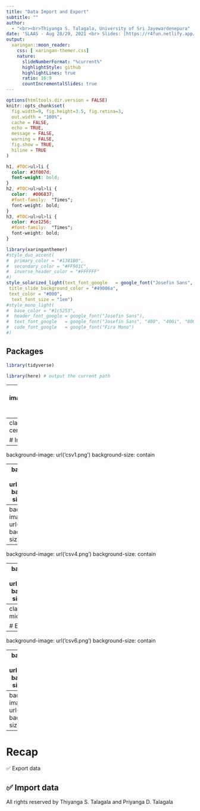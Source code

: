 ```yaml
---
title: "Data Import and Export"
subtitle: ""
author: 
  - "<br><br>Thiyanga S. Talagala, University of Sri Jayewardenepura"
date: 'SLAAS - Aug 28/29, 2021 <br> Slides: [https://r4fun.netlify.app/](https://r4fun.netlify.app/)'
output:
  xaringan::moon_reader:
    css: [ xaringan-themer.css]
    nature:
      slideNumberFormat: "%current%"
      highlightStyle: github
      highlightLines: true
      ratio: 16:9
      countIncrementalSlides: true
---
```





```r
options(htmltools.dir.version = FALSE)
knitr::opts_chunk$set(
  fig.width=9, fig.height=3.5, fig.retina=3,
  out.width = "100%",
  cache = FALSE,
  echo = TRUE,
  message = FALSE, 
  warning = FALSE,
  fig.show = TRUE,
  hiline = TRUE
)
```

<style type="text/css">
.remark-slide-content {
    font-size: 35px;
}
</style>


<style type="text/css">
.remark-slide-content {
    font-size: 35px;
}
</style>

<style>
p.comment {
background-color: #DBDBDB;
padding: 10px;
border: 1px solid black;
margin-left: 25px;
border-radius: 5px;
font-style: italic;
}

</style>



```css
h1, #TOC>ul>li {
  color: #3f007d;
  font-weight: bold;
}
h2, #TOC>ul>ul>li {
  color:  #006837;
  #font-family:  "Times";
  font-weight: bold;
}
h3, #TOC>ul>ul>li {
  color: #ce1256;
  #font-family:  "Times";
  font-weight: bold;
}
```

```r
library(xaringanthemer)
#style_duo_accent(
#  primary_color = "#1381B0",
#  secondary_color = "#FF961C",
#  inverse_header_color = "#FFFFFF"
#)
style_solarized_light(text_font_google   = google_font("Josefin Sans", "400", "400i", "800i", "800"),
 title_slide_background_color = "#49006a",
 text_color = "#000",
  text_font_size = "1em")
#style_mono_light(
#  base_color = "#1c5253",
#  header_font_google = google_font("Josefin Sans"),
#  text_font_google   = google_font("Josefin Sans", "400", "400i", "800i", "800"),
#  code_font_google   = google_font("Fira Mono")
#)
```


## Packages

```r
library(tidyverse)

```

```r
library(here) # output the current path
```

---
background-image:url('readr.png')
background-size:contain


---
class: inverse, middle, center

# Import data

---
background-image: url('csv1.png')
background-size: contain



---
background-image: url('csv2.png')
background-size: contain



---
background-image: url('csv3.png')
background-size: contain



---
background-image: url('csv4.png')
background-size: contain



---
background-image: url('csv5.png')
background-size: contain

---
class: inverse, middle, center

# Export data

---
background-image: url('csv6.png')
background-size: contain

---
background-image: url('csv7.png')
background-size: contain

---
background-image: url('csv8.png')
background-size: contain

---
# Recap

✅  Export data

✅  Import data
---

All rights reserved by Thiyanga S. Talagala and Priyanga D. Talagala


